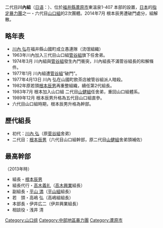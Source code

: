 {{Unreferenced|time=2016-07-23T03:22:42+00:00}}
{{Japanese|japanese=二代目川内組|kana=にだいめ かわうちぐみ|romaji=Nidaime Kawauchi-gumi}}
二代目'''川內組'''（[[日语|日语]]：'''{{lang|ja|かわうちぐみ}}'''）、位於[[福井縣|福井縣]][[蘆原市|蘆原市]]東溫泉1-407 本部的設置，[[日本|日本]]的[[指定暴力團|指定暴力團]]之一・六代目[[山口組|山口組]]的2次團體。2014年7月 根本辰男遭破門處分，組解散。

==略年表==
*[[川內弘|川內 弘]]在福井縣山國町成立愚連隊（流氓組織）
*1963年川內加入三代目山口組[[管谷組|管谷組]]旗下任舍弟。
*1974年3月 川內組與[[管谷組|管谷組]]發生內鬥衝突，川內組長不滿管谷組長的和解條件。
*1977年1月 川內組遭[[管谷組|管谷組]]“破門”。
*1977年4月13日 川內 弘在山國町飲茶店被管谷組派人暗殺。
*1982年原若頭[[根本辰男|根本辰男]]再重整組織，續任第2代組長。
*1983年7月 根本加入山口組 二代目[[山健組|山健組]]任舍弟，重回山口組體系。
*1989年12月 根本辰男升格為五代目山口組直參。
*六代目山口組時期，根本辰男升格為幹部。

==歷代組長==
*初代：[[川內弘|川內 弘]]（原[[菅谷組|菅谷組]]舍弟）
*二代目：[[根本辰男|根本辰男]]（六代目山口組幹部，原二代目[[山健組|山健組]]舍弟頭補佐）

==最高幹部==
（2013年時）
*組長・[[根本辰男|根本辰男]]
*組長代行・[[高木義礼|高木義礼]]（[[高木興業|高木興業]]組長）
*副組長・[[平山満|平山 満]]（[[平山組|平山組]]組長）
*若　頭・高嶋 弘（高嶋組組長） 
*本部長・伊井広二（伊井興業組長）
*相談役・浅井 清
 
{{六代目山口組}}
{{Japan-org-stub}}

{{DEFAULTSORT:Sendai-gumi}}
[[Category:山口组|Category:山口组]]
[[Category:中部地區暴力團|Category:中部地區暴力團]]
[[Category:蘆原市|Category:蘆原市]]